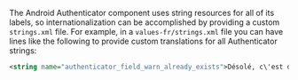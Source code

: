 The Android Authenticator component uses string resources for all of its labels, so internationalization can be accomplished by providing a custom `strings.xml` file.  For example, in a `values-fr/strings.xml` file you can have lines like the following to provide custom translations for all Authenticator strings:

```xml
<string name="authenticator_field_warn_already_exists">Désolé, c\'est déjà pris</string>
```